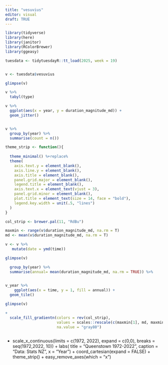 ```yaml
---
title: "vesuvius"
editor: visual
draft: TRUE
---
```


```r
library(tidyverse)
library(here)
library(janitor)
library(RColorBrewer)
library(ggeasy)

tuesdata <- tidytuesdayR::tt_load(2025, week = 19)


v <- tuesdata$vesuvius

glimpse(v)

```

```r

v %>%
  tabyl(type)

v %>%
  ggplot(aes(x = year, y = duration_magnitude_md)) +
  geom_jitter()


v %>%
  group_by(year) %>%
  summarise(count = n())
```

```r
theme_strip <- function(){ 
  
  theme_minimal() %+replace%
  theme(
    axis.text.y = element_blank(),
    axis.line.y = element_blank(),
    axis.title = element_blank(),
    panel.grid.major = element_blank(),
    legend.title = element_blank(),
    axis.text.x = element_text(vjust = 3),
    panel.grid.minor = element_blank(),
    plot.title = element_text(size = 14, face = "bold"),
    legend.key.width = unit(.5, "lines")
  )
}

col_strip <- brewer.pal(11, "RdBu")
```

```r

maxmin <- range(v$duration_magnitude_md, na.rm = T)
md <- mean(v$duration_magnitude_md, na.rm = T)

v <- v %>%
   mutate(date = ymd(time)) 

glimpse(v)

  group_by(year) %>%
  summarise(annual= mean(duration_magnitude_md, na.rm = TRUE)) %>%
 

v_year %>%
    ggplot(aes(x = time, y = 1, fill = annual)) +
  geom_tile() 

glimpse(v)

+
  scale_fill_gradientn(colors = rev(col_strip), 
                       values = scales::rescale(c(maxmin[1], md, maxmin[2])), 
                       na.value = "gray80") 



```

-   scale_x_continuous(limits = c(1972, 2022), expand = c(0,0), breaks = seq(1972,2022, 10)) + labs( title = "Queenstown 1972-2022", caption = "Data: Stats NZ", x = "Year") + coord_cartesian(expand = FALSE) + theme_strip() + easy_remove_axes(which = "x")
